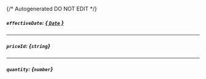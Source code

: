 {/* Autogenerated DO NOT EDIT  */}
##### `effectiveDate`: [*{ `Date` }*](https://developer.mozilla.org/en-US/docs/Web/JavaScript/Reference/Global_Objects/Date)

---
##### `priceId`: *{`string`}*

---
##### `quantity`: *{`number`}*


